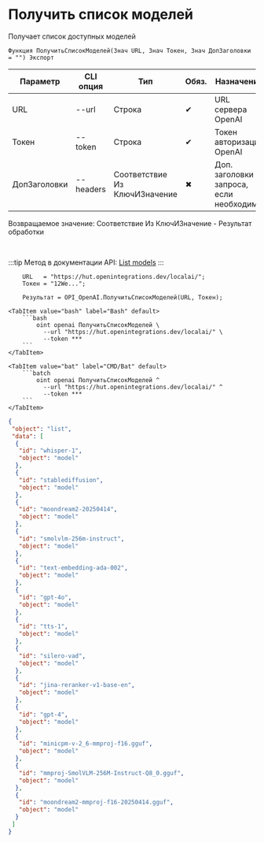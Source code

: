 ﻿---
sidebar_position: 1
description: Получить список моделей и другие функции для работы с OpenAI в Открытом пакете интеграций - бесплатной open-source библиотеке интеграций для 1С:Предприятие 8, OneScript и CLI
keywords: [1C, 1С, 1С:Предприятие, 1С:Предприятие 8.3, API, Интеграция, Сервисы, Обмен, OneScript, CLI, OpenAI]
---


# Получить список моделей
 Получает список доступных моделей



`Функция ПолучитьСписокМоделей(Знач URL, Знач Токен, Знач ДопЗаголовки = "") Экспорт`

  | Параметр | CLI опция | Тип | Обяз. | Назначение |
  |-|-|-|-|-|
  | URL | --url | Строка | &#x2714; | URL сервера OpenAI |
  | Токен | --token | Строка | &#x2714; | Токен авторизации OpenAI |
  | ДопЗаголовки | --headers | Соответствие Из КлючИЗначение | &#x2716; | Доп. заголовки запроса, если необходимо |

  
  Возвращаемое значение:   Соответствие Из КлючИЗначение - Результат обработки

<br/>

:::tip
Метод в документации API: [List models](https://platform.openai.com/docs/api-reference/models/list)
:::
<br/>



```bsl title="Пример использования для 1С:Предприятие/OneScript"
    URL   = "https://hut.openintegrations.dev/localai/";
    Токен = "12We...";

    Результат = OPI_OpenAI.ПолучитьСписокМоделей(URL, Токен);
```
    

 <Tabs>
  
    <TabItem value="bash" label="Bash" default>
        ```bash
            oint openai ПолучитьСписокМоделей \
              --url "https://hut.openintegrations.dev/localai/" \
              --token ***
        ```
    </TabItem>
  
    <TabItem value="bat" label="CMD/Bat" default>
        ```batch
            oint openai ПолучитьСписокМоделей ^
              --url "https://hut.openintegrations.dev/localai/" ^
              --token ***
        ```
    </TabItem>
</Tabs>


```json title="Результат"
{
 "object": "list",
 "data": [
  {
   "id": "whisper-1",
   "object": "model"
  },
  {
   "id": "stablediffusion",
   "object": "model"
  },
  {
   "id": "moondream2-20250414",
   "object": "model"
  },
  {
   "id": "smolvlm-256m-instruct",
   "object": "model"
  },
  {
   "id": "text-embedding-ada-002",
   "object": "model"
  },
  {
   "id": "gpt-4o",
   "object": "model"
  },
  {
   "id": "tts-1",
   "object": "model"
  },
  {
   "id": "silero-vad",
   "object": "model"
  },
  {
   "id": "jina-reranker-v1-base-en",
   "object": "model"
  },
  {
   "id": "gpt-4",
   "object": "model"
  },
  {
   "id": "minicpm-v-2_6-mmproj-f16.gguf",
   "object": "model"
  },
  {
   "id": "mmproj-SmolVLM-256M-Instruct-Q8_0.gguf",
   "object": "model"
  },
  {
   "id": "moondream2-mmproj-f16-20250414.gguf",
   "object": "model"
  }
 ]
}
```
